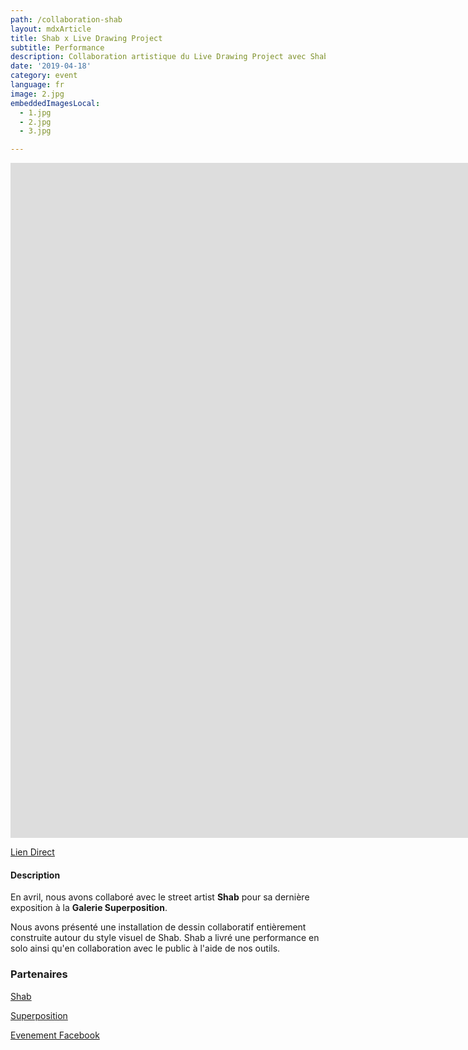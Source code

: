```yaml
---
path: /collaboration-shab
layout: mdxArticle
title: Shab x Live Drawing Project
subtitle: Performance
description: Collaboration artistique du Live Drawing Project avec Shab, un Street Artist Français, à la gallerie SITIO by Superposition, Lyon, France
date: '2019-04-18'
category: event
language: fr
image: 2.jpg
embeddedImagesLocal:
  - 1.jpg
  - 2.jpg
  - 3.jpg

---
```


<iframe src="https://player.vimeo.com/video/335872657" frameborder="0" allowfullscreen width="1920" height="1080"></iframe>

[Lien Direct](//vimeo.com/335872657)

#### Description

En avril, nous avons collaboré avec le street artist **Shab** pour sa dernière exposition à la **Galerie Superposition**.

Nous avons présenté une installation de dessin collaboratif entièrement construite autour du style visuel de Shab. Shab a livré une performance en solo ainsi qu'en collaboration avec le public à l'aide de nos outils.

<ImageGrid props={props}/>

### Partenaires

[Shab](//www.shab-c.com/)

[Superposition](//superposition-lyon.com)

[Evenement Facebook](//www.facebook.com/events/592231084520436/)
